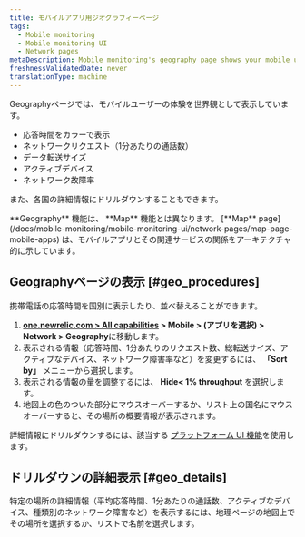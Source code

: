 ```yaml
---
title: モバイルアプリ用ジオグラフィーページ
tags:
  - Mobile monitoring
  - Mobile monitoring UI
  - Network pages
metaDescription: Mobile monitoring's geography page shows your mobile users' experience as a world view with color-coded response times for HTTP requests.
freshnessValidatedDate: never
translationType: machine
---
```


Geographyページでは、モバイルユーザーの体験を世界観として表示しています。

* 応答時間をカラーで表示
* ネットワークリクエスト（1分あたりの通話数）
* データ転送サイズ
* アクティブデバイス
* ネットワーク故障率

また、各国の詳細情報にドリルダウンすることもできます。

<Callout variant="tip">
  **Geography** 機能は、 **Map** 機能とは異なります。 [**Map** page](/docs/mobile-monitoring/mobile-monitoring-ui/network-pages/map-page-mobile-apps) は、モバイルアプリとその関連サービスの関係をアーキテクチャ的に示しています。
</Callout>

## Geographyページの表示 [#geo_procedures]

携帯電話の応答時間を国別に表示したり、並べ替えることができます。

1. **[one.newrelic.com > All capabilities](https://one.newrelic.com/all-capabilities) > Mobile > (アプリを選択) > Network > Geography**に移動します。
2. 表示される情報（応答時間、1分あたりのリクエスト数、総転送サイズ、アクティブなデバイス、ネットワーク障害率など）を変更するには、 **「Sort by」** メニューから選択します。
3. 表示される情報の量を調整するには、 **Hide&lt; 1% throughput** を選択します。
4. 地図上の色のついた部分にマウスオーバーするか、リスト上の国名にマウスオーバーすると、その場所の概要情報が表示されます。

詳細情報にドリルダウンするには、該当する [プラットフォーム UI 機能](/docs/new-relic-solutions/new-relic-one/introduction-new-relic-platform)を使用します。

## ドリルダウンの詳細表示 [#geo_details]

特定の場所の詳細情報（平均応答時間、1分あたりの通話数、アクティブなデバイス、種類別のネットワーク障害など）を表示するには、地理ページの地図上でその場所を選択するか、リストで名前を選択します。